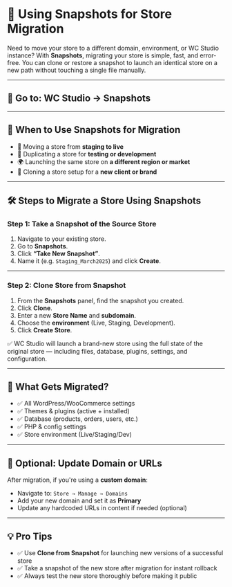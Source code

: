 # 🚚 Using Snapshots for Store Migration

Need to move your store to a different domain, environment, or WC Studio instance? With **Snapshots**, migrating your store is simple, fast, and error-free. You can clone or restore a snapshot to launch an identical store on a new path without touching a single file manually.

---

## 📍 Go to: WC Studio → Snapshots

---

## 🧭 When to Use Snapshots for Migration

- 🔁 Moving a store from **staging to live**
- 🧪 Duplicating a store for **testing or development**
- 🌍 Launching the same store on **a different region or market**
- 💼 Cloning a store setup for a **new client or brand**

---

## 🛠 Steps to Migrate a Store Using Snapshots

### Step 1: Take a Snapshot of the Source Store

1. Navigate to your existing store.
2. Go to **Snapshots**.
3. Click **“Take New Snapshot”**.
4. Name it (e.g. `Staging_March2025`) and click **Create**.

---

### Step 2: Clone Store from Snapshot

1. From the **Snapshots** panel, find the snapshot you created.
2. Click **Clone**.
3. Enter a new **Store Name** and **subdomain**.
4. Choose the **environment** (Live, Staging, Development).
5. Click **Create Store**.

✅ WC Studio will launch a brand-new store using the full state of the original store — including files, database, plugins, settings, and configuration.

---

## 🎯 What Gets Migrated?

- ✅ All WordPress/WooCommerce settings
- ✅ Themes & plugins (active + installed)
- ✅ Database (products, orders, users, etc.)
- ✅ PHP & config settings
- ✅ Store environment (Live/Staging/Dev)

---

## 🔄 Optional: Update Domain or URLs

After migration, if you're using a **custom domain**:

- Navigate to: `Store → Manage → Domains`
- Add your new domain and set it as **Primary**
- Update any hardcoded URLs in content if needed (optional)

---

## 💡 Pro Tips

- ✅ Use **Clone from Snapshot** for launching new versions of a successful store
- ✅ Take a snapshot of the new store after migration for instant rollback
- ✅ Always test the new store thoroughly before making it public